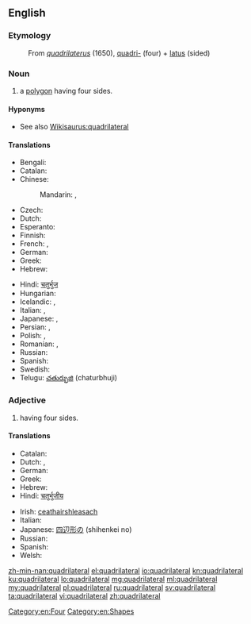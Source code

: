 ==English==

===Etymology===
: From {{etyl|la}} ''[[quadrilaterus]]'' (1650), [[quadri-]] (four) + [[latus]] (sided)

===Noun===
{{wikipedia}}
{{en-noun}}

# a [[polygon]] having four sides.

====Hyponyms====
* See also [[Wikisaurus:quadrilateral]]

====Translations====
{{trans-top|polygon having four sides}}
* Bengali: {{t-|bn|চতুর্ভুজ}}
* Catalan: {{t-|ca|quadrilàter|m}}
* Chinese:
*: Mandarin: {{t|cmn|四邊形|sc=Hani}}, {{t|cmn|四边形|tr=sìbiānxíng|sc=Hani}}
* Czech: {{t-|cs|čtyřúhelník|m}}
* Dutch: {{t+|nl|vierhoek}}
* Esperanto: {{t-|eo|kvarlatero}}
* Finnish: {{t+|fi|nelikulmio}}
* French: {{t+|fr|quadrilatère}}, {{t+|fr|quadrangle|m}}
* German: {{t+|de|Viereck}}
* Greek: {{t+|el|τετράγωνο|tr=tetrágono|n}}
* Hebrew: {{t-|he|מרובע|m|tr=merubá}}
{{trans-mid}}
* Hindi: [[चतुर्भुज]]
* Hungarian: {{t+|hu|négyszög}}
* Icelandic: {{t-|is|ferhliðungur|m}}, {{t-|is|fjórhliðungur|m}}
* Italian: {{t+|it|quadrilatero|m}}, {{t+|it|quadrangolo|m}}
* Japanese: {{t-|ja|四辺形|tr=しへんけい, shihenkei|sc=Jpan}}, {{t-|ja|四角形|tr= しかっけい, shikakkei|sc=Jpan}}
* Persian: {{t+|fa|چهارضلعی|sc=fa-Arab}}, {{t-|fa|چهارور|sc=fa-Arab}}
* Polish: {{t+|pl|czworokąt|m}}, {{t+|pl|czworobok|m}}
* Romanian: {{t+|ro|patrulater}}, {{t-|ro|cadrilater}}
* Russian: {{t+|ru|четырёхугольник|m|tr=četyrjoxugólʹnik}}
* Spanish: {{t+|es|cuadrilátero|m}}
* Swedish: {{t+|sv|fyrhörning|c}}
* Telugu: [[చతుర్భుజి]] (chaturbhuji)
{{trans-bottom}}

===Adjective===
{{en-adj|-}}

# having four sides.

====Translations====
{{trans-top|having four sides}}
* Catalan: {{t-|ca|quadrilàter}}
* Dutch: {{t-|nl|vierhoekig}}, {{t-|nl|quadrilateraal}}
* German: {{t-|de|vierseitig|n}}
* Greek: {{t+|el|τετράπλευρος}}
* Hebrew: {{t-|he|מרובע|m|tr=merubá}}
* Hindi: [[चतुर्भुजीय]]
{{trans-mid}}
* Irish: [[ceathairshleasach]]
* Italian: {{t+|it|quadrilatero}}
* Japanese: [[四辺形]]の (shihenkei no)
* Russian: {{t+|ru|четырёхсторонний|tr=četyrjoxstorо́nnij|sc=Cyrl}}
* Spanish: {{t+|es|cuadrilátero}}
* Welsh: {{t|cy|pedrongl}}
{{trans-bottom}}

[[Category:en:Four]]
[[Category:en:Shapes]]

[[zh-min-nan:quadrilateral]]
[[el:quadrilateral]]
[[io:quadrilateral]]
[[kn:quadrilateral]]
[[ku:quadrilateral]]
[[lo:quadrilateral]]
[[mg:quadrilateral]]
[[ml:quadrilateral]]
[[my:quadrilateral]]
[[pl:quadrilateral]]
[[ru:quadrilateral]]
[[sv:quadrilateral]]
[[ta:quadrilateral]]
[[vi:quadrilateral]]
[[zh:quadrilateral]]
